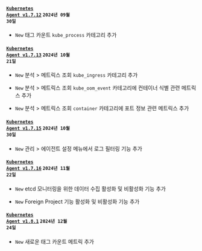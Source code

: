 #### <code class='changelog-service'><a href="https://docs.whatap.io/release-notes/k8s/k8s-v1_7_12">Kubernetes Agent v1.7.12</a></code> <code class='changelog-date'>2024년 09월 30일</code>

- <code class="New" type="1">New</code> 태그 카운트 <code>kube_process</code> 카테고리 추가

#### <code class='changelog-service'><a href="https://docs.whatap.io/release-notes/k8s/k8s-v1_7_13">Kubernetes Agent v1.7.13</a></code> <code class='changelog-date'>2024년 10월 21일</code>

- <code class="New" type="1">New</code> <span class="uitext">분석</span> &gt; <span class="uitext">메트릭스 조회</span> <code>kube_ingress</code> 카테고리 추가

- <code class="New" type="1">New</code> <span class="uitext">분석</span> &gt; <span class="uitext">메트릭스 조회</span> <code>kube_oom_event</code> 카테고리에 컨테이너 식별 관련 메트릭스 추가

- <code class="New" type="1">New</code> <span class="uitext">분석</span> &gt; <span class="uitext">메트릭스 조회</span> <code>container</code> 카테고리에 포트 정보 관련 메트릭스 추가

#### <code class='changelog-service'><a href="https://docs.whatap.io/release-notes/k8s/k8s-v1_7_15">Kubernetes Agent v1.7.15</a></code> <code class='changelog-date'>2024년 10월 30일</code>

- <code class="New" type="1">New</code>  <span class="uitext">관리</span> &gt; <span class="uitext">에이전트 설정</span> 메뉴에서 로그 필터링 기능 추가

#### <code class='changelog-service'><a href="https://docs.whatap.io/release-notes/k8s/k8s-v1_7_16">Kubernetes Agent v1.7.16</a></code> <code class='changelog-date'>2024년 11월 22일</code>

- <code class="New" type="1">New</code> etcd 모니터링을 위한 데이터 수집 활성화 및 비활성화 기능 추가

- <code class="New" type="1">New</code> Foreign Project 기능 활성화 및 비활성화 기능 추가

#### <code class='changelog-service'><a href="https://docs.whatap.io/release-notes/k8s/k8s-v1_8_1">Kubernetes Agent v1.8.1</a></code> <code class='changelog-date'>2024년 12월 24일</code>

- <code class="New" type="1">New</code> 새로운 태그 카운트 메트릭 추가

